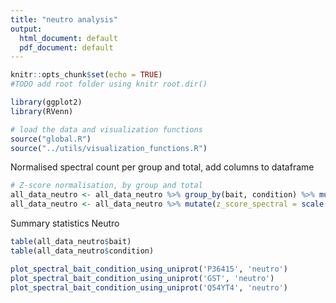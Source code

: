 ```yaml
---
title: "neutro analysis"
output:
  html_document: default
  pdf_document: default
---
```


```r
knitr::opts_chunk$set(echo = TRUE)
#TODO add root folder using knitr root.dir()
```


```r
library(ggplot2)
library(RVenn)

# load the data and visualization functions
source("global.R")
source("../utils/visualization_functions.R")
```

Normalised spectral count per group and total, add columns to dataframe
```r
# Z-score normalisation, by group and total
all_data_neutro <- all_data_neutro %>% group_by(bait, condition) %>% mutate(grouped_z_score_spectral = scale(spectral_count))
all_data_neutro <- all_data_neutro %>% mutate(z_score_spectral = scale(spectral_count))
```


Summary statistics Neutro
```r
table(all_data_neutro$bait)
table(all_data_neutro$condition)
```


```r
plot_spectral_bait_condition_using_uniprot('P36415', 'neutro')
plot_spectral_bait_condition_using_uniprot('GST', 'neutro')
plot_spectral_bait_condition_using_uniprot('Q54YT4', 'neutro')
```

